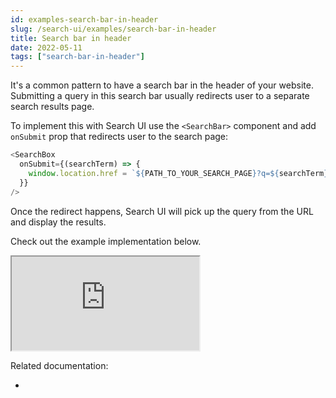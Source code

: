```yaml
---
id: examples-search-bar-in-header
slug: /search-ui/examples/search-bar-in-header
title: Search bar in header
date: 2022-05-11
tags: ["search-bar-in-header"]
---
```


It's a common pattern to have a search bar in the header of your website.
Submitting a query in this search bar usually redirects user to a separate search results page.

To implement this with Search UI use the `<SearchBar>` component and add `onSubmit` prop that redirects user to the search page:

```js
<SearchBox
  onSubmit={(searchTerm) => {
    window.location.href = `${PATH_TO_YOUR_SEARCH_PAGE}?q=${searchTerm}`;
  }}
/>
```

Once the redirect happens, Search UI will pick up the query from the URL and display the results.

Check out the example implementation below.

<iframe
  src="https://codesandbox.io/embed/github/elastic/search-ui/tree/master/examples/sandbox?autoresize=1&fontsize=12&initialpath=%2Fsearch-bar-in-header&module=%2Fsrc%2Fpages%2Fsearch-bar-in-header%2Findex.js&theme=light&view=preview&hidedevtools=1"
  style={{
    width: "100%",
    height: "800px",
    overflow: "hidden"
  }}
  highlights="218,219,220"
  title="Search UI"
  allow="accelerometer; ambient-light-sensor; camera; encrypted-media; geolocation; gyroscope; hid; microphone; midi; payment; usb; vr; xr-spatial-tracking"
  sandbox="allow-forms allow-modals allow-popups allow-presentation allow-same-origin allow-scripts"
></iframe>

Related documentation:

- <DocLink id="api-react-components-search-box" text="SearchBox component" />
